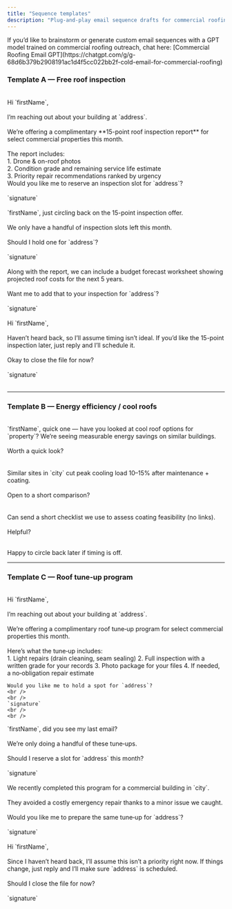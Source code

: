 ```yaml
---
title: "Sequence templates"
description: "Plug-and-play email sequence drafts for commercial roofing."
---
```


<Note>
    If you’d like to brainstorm or generate custom email sequences with a GPT model trained on
    commercial roofing outreach, chat here: [Commercial Roofing Email
    GPT](https://chatgpt.com/g/g-68d6b379b2908191ac1d4f5cc022bb2f-cold-email-for-commercial-roofing)
</Note>

### Template A — Free roof inspection

<Expandable title="Email 1 — 15-point inspection">
    <br />
    Hi `firstName`,
    <br />
    <br />
    I’m reaching out about your building at `address`.
    <br />
    <br />
    We’re offering a complimentary **15-point roof inspection report** for select commercial properties
    this month.
    <br />
    <br />
    The report includes: <br />
    1. Drone & on-roof photos <br />
    2. Condition grade and remaining service life estimate <br />
    3. Priority repair recommendations ranked by urgency
    <br />
    Would you like me to reserve an inspection slot for `address`?
    <br />
    <br />
    `signature`
    <br />
    <br />
</Expandable>

<Expandable title="Email 2 — Quick bump">
    `firstName`, just circling back on the 15-point inspection offer.
    <br />
    <br />
    We only have a handful of inspection slots left this month.
    <br />
    <br />
    Should I hold one for `address`?
    <br />
    <br />
    `signature`
    <br />
    <br />

</Expandable>

<Expandable title="Email 3 — Added value">
    Along with the report, we can include a budget forecast worksheet showing projected roof costs
    for the next 5 years.
    <br />
    <br />
    Want me to add that to your inspection for `address`?
    <br />
    <br />
    `signature`
    <br />
    <br />
</Expandable>

<Expandable title="Email 4 — Soft break">
    Hi `firstName`,
    <br />
    <br />
    Haven’t heard back, so I’ll assume timing isn’t ideal. If you’d like the 15-point inspection later,
    just reply and I’ll schedule it.
    <br />
    <br />
    Okay to close the file for now?
    <br />
    <br />
    `signature`
    <br />
    <br />
</Expandable>

---

### Template B — Energy efficiency / cool roofs

<Expandable title="Email 1 — Intro">
    <br />
    `firstName`, quick one — have you looked at cool roof options for `property`? We’re seeing measurable
    energy savings on similar buildings.
    <br />
    <br />
    Worth a quick look?
    <br />
    <br />
</Expandable>

<Expandable title="Email 2 — Proof">
    <br />
    Similar sites in `city` cut peak cooling load 10–15% after maintenance + coating.
    <br />
    <br />
    Open to a short comparison?
    <br />
    <br />
</Expandable>

<Expandable title="Email 3 — Offer value">
    <br />
    Can send a short checklist we use to assess coating feasibility (no links).
    <br />
    <br />
    Helpful?
    <br />
    <br />
</Expandable>

<Expandable title="Email 4 — Break">Happy to circle back later if timing is off.</Expandable>

---

### Template C — Roof tune‑up program

<Expandable title="Email 1 — Roof tune‑up for address">
    <br />
    Hi `firstName`,
    <br />
    <br />
    I’m reaching out about your building at `address`.
    <br />
    <br />
    We’re offering a complimentary roof tune‑up program for select commercial properties this
    month.
    <br />
    <br />
    Here’s what the tune‑up includes: <br />
    1. Light repairs (drain cleaning, seam sealing)
    2. Full inspection with a written grade for your
    records
    3. Photo package for your files
    4. If needed, a no‑obligation repair estimate

    Would you like me to hold a spot for `address`?
    <br />
    <br />
    `signature`
    <br />
    <br />

</Expandable>

<Expandable title="Email 2 — Quick follow‑up">
    `firstName`, did you see my last email?
    <br />
    <br />
    We’re only doing a handful of these tune‑ups.
    <br />
    <br />
    Should I reserve a slot for `address` this month?
    <br />
    <br />
    `signature`
    <br />
    <br />
</Expandable>

<Expandable title="Email 3 — Social proof">
    We recently completed this program for a commercial building in `city`.
    <br />
    <br />
    They avoided a costly emergency repair thanks to a minor issue we caught.
    <br />
    <br />
    Would you like me to prepare the same tune‑up for `address`?
    <br />
    <br />
    `signature`
    <br />
    <br />
</Expandable>

<Expandable title="Email 4 — Soft break">
    Hi `firstName`,
    <br />
    <br />
    Since I haven’t heard back, I’ll assume this isn’t a priority right now. If things change, just reply
    and I’ll make sure `address` is scheduled.
    <br />
    <br />
    Should I close the file for now?
    <br />
    <br />
    `signature`
    <br />
    <br />
</Expandable>
